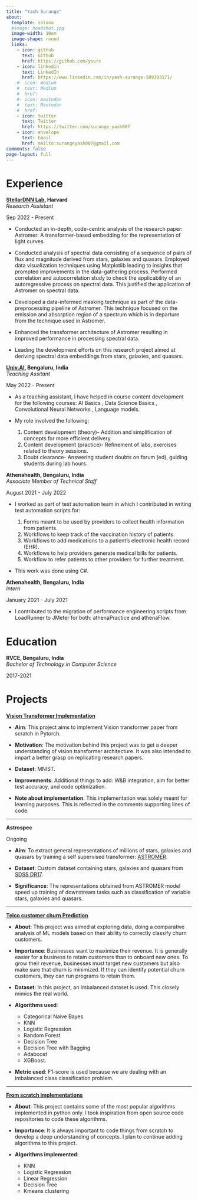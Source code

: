 ```yaml
---
title: "Yash Surange"
about:
  template: solana
  #image: headshot.jpg
  image-width: 10em
  image-shape: round
  links:
    - icon: github
      text: Github
      href: https://github.com/ysurs
    - icon: linkedin
      text: LinkedIn
      href: https://www.linkedin.com/in/yash-surange-589303171/
    #- icon: medium
    #  text: Medium
    #  href: 
    #- icon: mastodon
    #  text: Mastodon
    #  href: 
    - icon: twitter
      text: Twitter
      href: https://twitter.com/surange_yash007
    - icon: envelope
      text: Email
      href: mailto:surangeyash007@gmail.com
comments: false
page-layout: full
---
```


::::{.panel-tabset}

# Experience

::: {.d-flex .justify-content-between}
::: {}
**[StellarDNN Lab](https://www.stellardnn.org/), Harvard**  
*Research Assistant*
:::
::: {.text-end}
Sep 2022 - Present
:::
:::
<!-- - I am working on the application of ASTROMER architecture proposed [here](https://arxiv.org/pdf/2205.01677.pdf) on spectral data derived from stars, galaxies and quasars. Currently, my aim is to extract spectra embeddings by training ASTROMER in a self supervised manner. -->

- Conducted an in-depth, code-centric analysis of the research paper: Astromer: A transformer-based embedding for the representation of light curves.

- Conducted analysis of spectral data consisting of a sequence of pairs of flux and magnitude derived from stars, galaxies and quasars. Employed data visualization techniques using Matplotlib leading to insights that prompted improvements in the data-gathering process. Performed correlation and autocorrelation study to check the applicability of an autoregressive process on spectral data. This justified the application of Astromer on spectral data.

- Developed a data-informed masking technique as part of the data-preprocessing pipeline of Astromer. This technique focused on the emission and absorption region of a spectrum which is in departure from the technique used in Astromer.

- Enhanced the transformer architecture of Astromer resulting in improved performance in processing spectral data.

- Leading the development efforts on this research project aimed at deriving spectral data embeddings from stars, galaxies, and quasars.


::: {.d-flex .justify-content-between}
::: {}
**[Univ.AI](https://www.univ.ai/), Bengaluru, India**  
*Teaching Assitant*
:::
::: {.text-end}
May 2022 - Present
:::
:::
- As a teaching assistant, I have helped in course content development for the following courses: AI Basics , Data Science Basics , Convolutional Neural Networks , Language models. 

- My role involved the following:
  1. Content development (theory)- Addition and simplification of concepts for more efficient delivery.
  2. Content development (practice)- Refinement of labs, exercises related to theory sessions.
  3. Doubt clearance- Answering student doubts on forum (ed), guiding students during lab hours.


::: {.d-flex .justify-content-between}
::: {}
**Athenahealth, Bengaluru, India**  
*Associate Member of Technical Staff*
:::
::: {.text-end}
August 2021 - July 2022
:::
:::
- I worked as part of test automation team in which I contributed in writing test automation scripts for:

  1. Forms meant to be used by providers to collect health information from patients. 
  2. Workflows to keep track of the vaccination history of patients.
  2. Workflows to add medications to a patient's electronic health record (EHR).
  3. Workflows to help providers generate medical bills for patients.
  4. Workflow to refer patients to other providers for further treatment.
- This work was done using C#.

::: {.d-flex .justify-content-between}
::: {}
**Athenahealth, Bengaluru, India**  
*Intern*
:::
::: {.text-end}
January 2021 - July 2021
:::
:::
- I contributed to the migration of performance engineering scripts from LoadRunner to JMeter for both: athenaPractice and athenaFlow.


# Education


::: {.d-flex .justify-content-between}
::: {}
**RVCE, Bengaluru, India**  
*Bachelor of Technology in Computer Science*
:::
::: {.text-end}
2017-2021
:::
:::


# Projects

::: {.d-flex .justify-content-between}
::: {}
**[Vision Transformer Implementation](https://github.com/ysurs/Vit)**  
:::
::: {.text-end}
:::
:::
  - **Aim**: This project aims to implement Vision transformer paper from scratch in Pytorch.

  - **Motivation**: The motivation behind this project was to get a deeper understanding of vision transformer architecture. It was also intended to impart a better grasp on replicating research papers.

  - **Dataset**: MNIST. 

  - **Improvements**: Additional things to add: W&B integration, aim for better test accuracy, and code optimization.

  - **Note about implementation**: This implementation was solely meant for learning purposes. This is reflected in the comments supporting lines of code.

****************************************************************

::: {.d-flex .justify-content-between}
::: {}
**Astrospec**  
:::
::: {.text-end}
Ongoing
:::
:::
  - **Aim**: To extract general representations of millions of stars, galaxies and quasars by training a self supervised transformer: [ASTROMER](https://arxiv.org/pdf/2205.01677.pdf).

  - **Dataset**: Custom dataset containing stars, galaxies and quasars from [SDSS DR17](https://www.sdss4.org/dr17/). 

  - **Significance**: The representations obtained from ASTROMER model speed up training of downstream tasks such as classification of variable stars, galaxies and quasars.


****************************************************************

::: {.d-flex .justify-content-between}
::: {}
**[Telco customer churn Prediction](https://github.com/ysurs/Telco-Churn-prediction)**  
:::
::: {.text-end}
:::
:::
  - **About**: This project was aimed at exploring data, doing a comparative analysis of ML models based on their ability to correctly classify churn customers. 

  - **Importance**: Businesses want to maximize their revenue. It is generally easier for a business to retain customers than to onboard new ones. To grow their revenue, businesses must target new customers but also make sure that churn is minimized. If they can identify potential churn customers, they can run programs to retain them.

  - **Dataset**: In this project, an imbalanced dataset is used. This closely mimics the real world.

  - **Algorithms used**: 
    - Categorical Naive Bayes 
    - KNN
    - Logistic Regression
    - Random Forest
    - Decision Tree
    - Decision Tree with Bagging
    - Adaboost
    - XGBoost.
  
  - **Metric used**: F1-score is used because we are dealing with an imbalanced class classification problem.

****************************************************************

::: {.d-flex .justify-content-between}
::: {}
**[From scratch implementations](https://github.com/ysurs/From_scratch_implementations)**  
:::
::: {.text-end}
:::
:::
  - **About**: This project contains some of the most popular algorithms implemented in python only. I took inspiration from open source code repositories to code these algorithms. 

  - **Importance**: It is always important to code things from scratch to develop a deep understanding of concepts. I plan to continue adding algorithms to this project.

  - **Algorithms implemented**: 
    - KNN
    - Logistic Regression
    - Linear Regression
    - Decision Tree
    - Kmeans clustering
  
::::